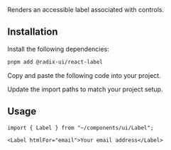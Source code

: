 
<Title>Label</Title>
<Description>Renders an accessible label associated with controls.</Description>
<ComponentPreview id="label" />

## Installation
<Steps>

<StepTitle>Install the following dependencies:</StepTitle>
<StepContent>
```bash
pnpm add @radix-ui/react-label
```
</StepContent>

<StepTitle>Copy and paste the following code into your project.</StepTitle>
<StepContent>
<FileSource id="label" />
</StepContent>

<StepTitle>Update the import paths to match your project setup.</StepTitle>

</Steps>

## Usage
```tsx
import { Label } from "~/components/ui/Label";
```
```tsx
<Label htmlFor="email">Your email address</Label>
```

<Footer previousLabel="Input OTP" previousHref="/docs/components/primitives/input-otp" nextLabel="Menubar" nextHref="/docs/components/primitives/menubar" />
